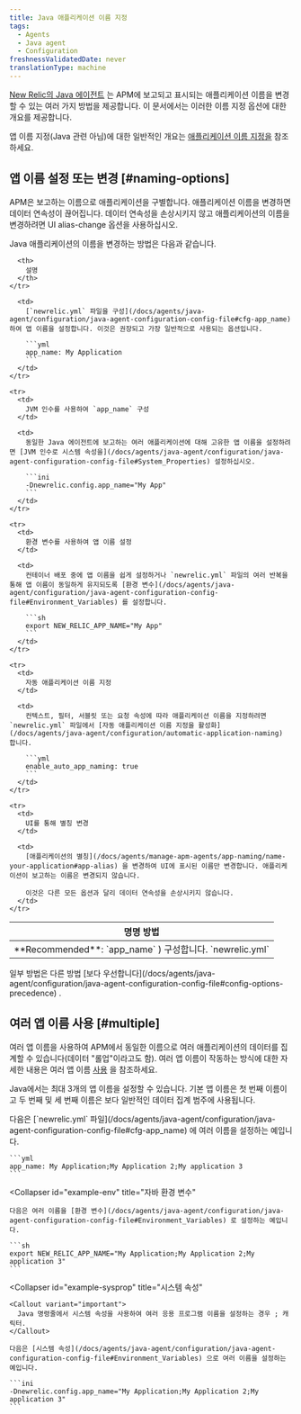 ```yaml
---
title: Java 애플리케이션 이름 지정
tags:
  - Agents
  - Java agent
  - Configuration
freshnessValidatedDate: never
translationType: machine
---
```


[New Relic의 Java 에이전트](/docs/agents/java-agent/getting-started/introduction-new-relic-java) 는 APM에 보고되고 표시되는 애플리케이션 이름을 변경할 수 있는 여러 가지 방법을 제공합니다. 이 문서에서는 이러한 이름 지정 옵션에 대한 개요를 제공합니다.

<InlinePopover type="apm"/>앱 이름 지정(Java 관련 아님)에 대한 일반적인 개요는 [애플리케이션 이름 지정을](/docs/agents/manage-apm-agents/app-naming/name-your-application) 참조하세요.

## 앱 이름 설정 또는 변경 [#naming-options]

APM은 보고하는 이름으로 애플리케이션을 구별합니다. 애플리케이션 이름을 변경하면 데이터 연속성이 끊어집니다. 데이터 연속성을 손상시키지 않고 애플리케이션의 이름을 변경하려면 UI alias-change 옵션을 사용하십시오.

Java 애플리케이션의 이름을 변경하는 방법은 다음과 같습니다.

<table>
  <thead>
    <tr>
      <th style={{ width: "200px" }}>
        명명 방법
      </th>

      <th>
        설명
      </th>
    </tr>
  </thead>

  <tbody>
    <tr>
      <td>
        <DNT>**Recommended**</DNT>: `app_name` ) 구성합니다. `newrelic.yml`
      </td>

      <td>
        [`newrelic.yml` 파일을 구성](/docs/agents/java-agent/configuration/java-agent-configuration-config-file#cfg-app_name) 하여 앱 이름을 설정합니다. 이것은 권장되고 가장 일반적으로 사용되는 옵션입니다.

        ```yml
        app_name: My Application
        ```
      </td>
    </tr>

    <tr>
      <td>
        JVM 인수를 사용하여 `app_name` 구성
      </td>

      <td>
        동일한 Java 에이전트에 보고하는 여러 애플리케이션에 대해 고유한 앱 이름을 설정하려면 [JVM 인수로 시스템 속성을](/docs/agents/java-agent/configuration/java-agent-configuration-config-file#System_Properties) 설정하십시오.

        ```ini
        -Dnewrelic.config.app_name="My App"
        ```
      </td>
    </tr>

    <tr>
      <td>
        환경 변수를 사용하여 앱 이름 설정
      </td>

      <td>
        컨테이너 배포 중에 앱 이름을 쉽게 설정하거나 `newrelic.yml` 파일의 여러 반복을 통해 앱 이름이 동일하게 유지되도록 [환경 변수](/docs/agents/java-agent/configuration/java-agent-configuration-config-file#Environment_Variables) 를 설정합니다.

        ```sh
        export NEW_RELIC_APP_NAME="My App"
        ```
      </td>
    </tr>

    <tr>
      <td>
        자동 애플리케이션 이름 지정
      </td>

      <td>
        컨텍스트, 필터, 서블릿 또는 요청 속성에 따라 애플리케이션 이름을 지정하려면 `newrelic.yml` 파일에서 [자동 애플리케이션 이름 지정을 활성화](/docs/agents/java-agent/configuration/automatic-application-naming) 합니다.

        ```yml
        enable_auto_app_naming: true
        ```
      </td>
    </tr>

    <tr>
      <td>
        UI를 통해 별칭 변경
      </td>

      <td>
        [애플리케이션의 별칭](/docs/agents/manage-apm-agents/app-naming/name-your-application#app-alias) 을 변경하여 UI에 표시된 이름만 변경합니다. 애플리케이션이 보고하는 이름은 변경되지 않습니다.

        이것은 다른 모든 옵션과 달리 데이터 연속성을 손상시키지 않습니다.
      </td>
    </tr>
  </tbody>
</table>

<Callout variant="tip">
  일부 방법은 다른 방법 [보다 우선합니다](/docs/agents/java-agent/configuration/java-agent-configuration-config-file#config-options-precedence) .
</Callout>

## 여러 앱 이름 사용 [#multiple]

여러 앱 이름을 사용하여 APM에서 동일한 이름으로 여러 애플리케이션의 데이터를 집계할 수 있습니다(데이터 "롤업"이라고도 함). 여러 앱 이름이 작동하는 방식에 대한 자세한 내용은 여러 앱 이름 [사용](/docs/agents/manage-apm-agents/app-naming/use-multiple-names-app) 을 참조하세요.

Java에서는 최대 3개의 앱 이름을 설정할 수 있습니다. 기본 앱 이름은 첫 번째 이름이고 두 번째 및 세 번째 이름은 보다 일반적인 데이터 집계 범주에 사용됩니다.

<CollapserGroup>
  <Collapser
    id="example-yml"
    title="자바 구성 파일"
  >
    다음은 [`newrelic.yml` 파일](/docs/agents/java-agent/configuration/java-agent-configuration-config-file#cfg-app_name) 에 여러 이름을 설정하는 예입니다.

    ```yml
    app_name: My Application;My Application 2;My application 3
    ```
  </Collapser>

  <Collapser
    id="example-env"
    title="자바 환경 변수"
  >
    다음은 여러 이름을 [환경 변수](/docs/agents/java-agent/configuration/java-agent-configuration-config-file#Environment_Variables) 로 설정하는 예입니다.

    ```sh
    export NEW_RELIC_APP_NAME="My Application;My Application 2;My application 3"
    ```
  </Collapser>

  <Collapser
    id="example-sysprop"
    title="시스템 속성"
  >
    <Callout variant="important">
      Java 명령줄에서 시스템 속성을 사용하여 여러 응용 프로그램 이름을 설정하는 경우 ; 캐릭터.
    </Callout>

    다음은 [시스템 속성](/docs/agents/java-agent/configuration/java-agent-configuration-config-file#Environment_Variables) 으로 여러 이름을 설정하는 예입니다.

    ```ini
    -Dnewrelic.config.app_name="My Application;My Application 2;My application 3"
    ```
  </Collapser>
</CollapserGroup>